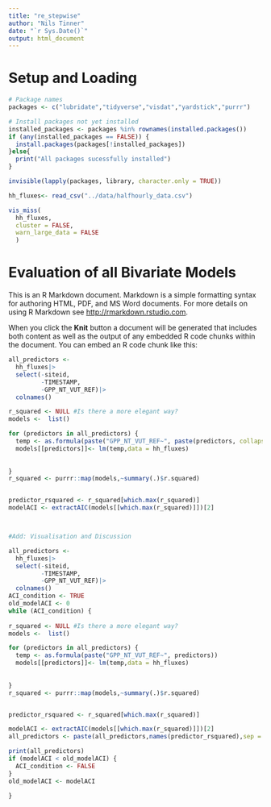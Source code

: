 ```yaml
---
title: "re_stepwise"
author: "Nils Tinner"
date: "`r Sys.Date()`"
output: html_document
---
```

# Setup and Loading
```r
# Package names
packages <- c("lubridate","tidyverse","visdat","yardstick","purrr")

# Install packages not yet installed
installed_packages <- packages %in% rownames(installed.packages())
if (any(installed_packages == FALSE)) {
  install.packages(packages[!installed_packages])
}else{
  print("All packages sucessfully installed")
}

invisible(lapply(packages, library, character.only = TRUE))

hh_fluxes<- read_csv("../data/halfhourly_data.csv")

vis_miss(
  hh_fluxes,
  cluster = FALSE, 
  warn_large_data = FALSE
  )
```

# Evaluation of all Bivariate Models

This is an R Markdown document. Markdown is a simple formatting syntax for authoring HTML, PDF, and MS Word documents. For more details on using R Markdown see <http://rmarkdown.rstudio.com>.

When you click the **Knit** button a document will be generated that includes both content as well as the output of any embedded R code chunks within the document. You can embed an R code chunk like this:

```r
all_predictors <-
  hh_fluxes|>
  select(-siteid,
         -TIMESTAMP,
         -GPP_NT_VUT_REF)|>
  colnames()

r_squared <- NULL #Is there a more elegant way?
models <-  list()

for (predictors in all_predictors) {
  temp <- as.formula(paste("GPP_NT_VUT_REF~", paste(predictors, collapse="+")))
  models[[predictors]]<- lm(temp,data = hh_fluxes)
  
  
}
r_squared <- purrr::map(models,~summary(.)$r.squared)


predictor_rsquared <- r_squared[which.max(r_squared)]
modelACI <- extractAIC(models[[which.max(r_squared)]])[2]



#Add: Visualisation and Discussion

```




```r

all_predictors <-
  hh_fluxes|>
  select(-siteid,
         -TIMESTAMP,
         -GPP_NT_VUT_REF)|>
  colnames()
ACI_condition <- TRUE
old_modelACI <- 0
while (ACI_condition) {
  
r_squared <- NULL #Is there a more elegant way?
models <-  list()

for (predictors in all_predictors) {
  temp <- as.formula(paste("GPP_NT_VUT_REF~", predictors))
  models[[predictors]]<- lm(temp,data = hh_fluxes)
  
  
}
r_squared <- purrr::map(models,~summary(.)$r.squared)


predictor_rsquared <- r_squared[which.max(r_squared)]

modelACI <- extractAIC(models[[which.max(r_squared)]])[2]
all_predictors <- paste(all_predictors,names(predictor_rsquared),sep = " + ")

print(all_predictors)
if (modelACI < old_modelACI) {
  ACI_condition <- FALSE
}
old_modelACI <- modelACI

}


```
